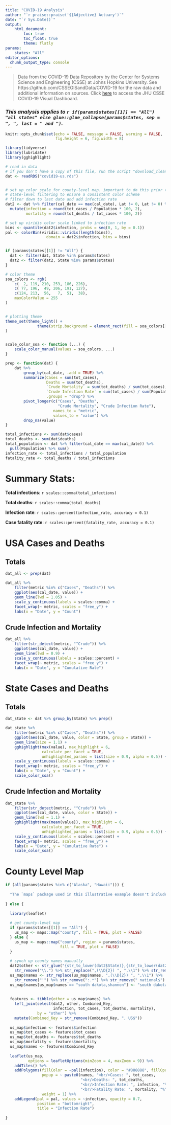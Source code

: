 ```yaml
---
title: "COVID-19 Analysis"
author: "`r praise::praise('${Adjective} Actuary')`"
date: "`r Sys.Date()`"
output: 
    html_document:
        toc: true
        toc_float: true
        theme: flatly
params:
    states: "All"
editor_options: 
  chunk_output_type: console
---
```


> Data from the COVID-19 Data Repository by the Center for Systems Science and 
> Engineering (CSSE) at Johns Hopkins University. See https://github.com/CSSEGISandData/COVID-19 
> for the raw data and additional information on sources. 
> Click [here](https://www.arcgis.com/apps/opsdashboard/index.html#/bda7594740fd40299423467b48e9ecf6)
> to access the JHU CSSE COVID-19 Visual Dashboard.

### *This analysis applies to `r if(params$states[[1]] == "All") "all states" else glue::glue_collapse(params$states, sep = ", ", last = " and ")`.*

```r

knitr::opts_chunk$set(echo = FALSE, message = FALSE, warning = FALSE, 
                      fig.height = 6, fig.width = 8)

library(tidyverse)
library(lubridate)
library(gghighlight)

# read in data
# if you don't have a copy of this file, run the script "download_cleanup.R"
dat <- readRDS("covid19-us.rds")


# set up color scale for county-level map. important to do this prior to 
# state-level filtering to ensure a consistent color scheme
# filter down to last date and add infection rate
dat2 <- dat %>% filter(cal_date == max(cal_date), Lat != 0, Lat != 0) %>% 
  mutate(infection = round(tot_cases / Population * 100, 2),
         mortality = round(tot_deaths / tot_cases * 100, 2))

# set up viridis color scale linked to infection rate
bins <- quantile(dat2$infection, probs = seq(0, 1, by = 0.1))
pal <- colorBin(viridis::viridis(length(bins)), 
                  domain = dat2$infection, bins = bins)


if (params$states[[1]] != "All") {
  dat <- filter(dat, State %in% params$states)
  dat2 <- filter(dat2, State %in% params$states)
}

# color theme
soa_colors <- rgb(
    c(  2, 119, 210, 253, 186, 226),
    c( 77, 196,  49, 206, 191, 127),
    c(124, 213,  56,   7,  51,  38),
    maxColorValue = 255
)


# plotting theme
theme_set(theme_light() + 
              theme(strip.background = element_rect(fill = soa_colors[[1]]))
)


scale_color_soa <- function (...) {
    scale_color_manual(values = soa_colors, ...)
}

prep <- function(dat) {
    dat %>%
        group_by(cal_date, .add = TRUE) %>%
        summarize(Cases = sum(tot_cases),
                  Deaths = sum(tot_deaths),
                  `Crude Mortality` = sum(tot_deaths) / sum(tot_cases),
                  `Crude Infection Rate` = sum(tot_cases) / sum(Population),
                  .groups = "drop") %>%
        pivot_longer(c("Cases", "Deaths", 
                       "Crude Mortality", "Crude Infection Rate"), 
                     names_to = "metric", 
                     values_to = "value") %>% 
        drop_na(value)
}

```

```r
total_infections <- sum(dat$cases)
total_deaths <- sum(dat$deaths)
total_population <- dat %>% filter(cal_date == max(cal_date)) %>% 
  pull(Population) %>% sum()
infection_rate <- total_infections / total_population
fatality_rate <- total_deaths / total_infections

```

# Summary Stats:

**Total infections**: `r scales::comma(total_infections)`

**Total deaths**: `r scales::comma(total_deaths)`

**Infection rate**: `r scales::percent(infection_rate, accuracy = 0.1)`

**Case fatality rate**: `r scales::percent(fatality_rate, accuracy = 0.1)`


# USA Cases and Deaths {.tabset}

## Totals

```r

dat_all <- prep(dat)

dat_all %>%
    filter(metric %in% c("Cases", "Deaths")) %>% 
    ggplot(aes(cal_date, value)) +
    geom_line(lwd = 1.05) +
    scale_y_continuous(labels = scales::comma) +
    facet_wrap(~ metric, scales = "free_y") + 
    labs(x = "Date", y = "Count")

```

## Crude Infection and Mortality

```r

dat_all %>%
    filter(str_detect(metric, "^Crude")) %>% 
    ggplot(aes(cal_date, value)) +
    geom_line(lwd = 0.9) +
    scale_y_continuous(labels = scales::percent) +
    facet_wrap(~ metric, scales = "free_y") + 
    labs(x = "Date", y = "Cumulative Rate")

```



# State Cases and Deaths {.tabset}

## Totals

```r

dat_state <- dat %>% group_by(State) %>% prep()

dat_state %>%
    filter(metric %in% c("Cases", "Deaths")) %>% 
    ggplot(aes(cal_date, value, color = State, group = State)) +
    geom_line(size = 1.1) +
    gghighlight(max(value), max_highlight = 6, 
                calculate_per_facet = TRUE, 
                unhighlighted_params = list(size = 0.9, alpha = 0.5)) + 
    scale_y_continuous(labels = scales::comma) +
    facet_wrap(~ metric, scales = "free_y") + 
    labs(x = "Date", y = "Count") + 
    scale_color_soa()

```


## Crude Infection and Mortality

```r

dat_state %>%
    filter(str_detect(metric, "^Crude")) %>% 
    ggplot(aes(cal_date, value, color = State)) +
    geom_line(lwd = 1.1) +
    gghighlight(max(mean(value)), max_highlight = 6, 
                calculate_per_facet = TRUE, 
                unhighlighted_params = list(size = 0.9, alpha = 0.5)) + 
    scale_y_continuous(labels = scales::percent) +
    facet_wrap(~ metric, scales = "free_y") + 
    labs(x = "Date", y = "Cumulative Rate") + 
    scale_color_soa()

```


# County Level Map

```r

if (all(params$states %in% c("Alaska", "Hawaii"))) {
  
  "The `maps` package used in this illustrative example doesn't include county-level detail on Alaska and Hawaii. This package was selected because it has small shape files that do not take long to render. Other packages like tigris include county-level shape files for all states with a higher level of detail."
  
} else {
  
  library(leaflet)
  
  # get county-level map
  if (params$states[[1]] == "All") {
    us_map <- maps::map("county", fill = TRUE, plot = FALSE)
  } else {
    us_map <- maps::map("county", region = params$states, 
                        fill = TRUE, plot = FALSE)
  }
  
  # synch up county names manually
  dat2$other <- str_glue("{str_to_lower(dat2$State)},{str_to_lower(dat2$County)}") %>% 
    str_remove("\\.") %>% str_replace(",(\\D{2}) ", ",\\1") %>% str_remove("'")
  us_map$names <- str_replace(us_map$names, ",(\\D{2}) ", ",\\1") %>% 
    str_remove("'") %>% str_remove(":.*") %>% str_remove(" national$")
  us_map$names[us_map$names == "south dakota,shannon"] <- "south dakota,oglala lakota"
  
  
  features <- tibble(other = us_map$names) %>% 
    left_join(select(dat2, other, Combined_Key, 
                     infection, tot_cases, tot_deaths, mortality), 
              by = "other") %>% 
    mutate(Combined_Key = str_remove(Combined_Key, ", US$"))
  
  us_map$infection <- features$infection
  us_map$tot_cases <- features$tot_cases
  us_map$tot_deaths <- features$tot_deaths
  us_map$mortality <- features$mortality
  us_map$names <- features$Combined_Key
  
  leaflet(us_map, 
          options = leafletOptions(minZoom = 4, maxZoom = 9)) %>% 
    addTiles() %>% 
    addPolygons(fillColor = ~pal(infection), color = "#888888", fillOpacity = 0.7,
                popup = ~ paste0(names, "<br/>Cases: ", tot_cases,
                                 "<br/>Deaths: ", tot_deaths,
                                 "<br/>Infection Rate: ", infection, "%",
                                 "<br/>Fatality Rate: ", mortality, "%"),
                weight = 1) %>% 
    addLegend(pal = pal, values = ~infection, opacity = 0.7,
              position = "bottomright",
              title = "Infection Rate")
  
}
```

